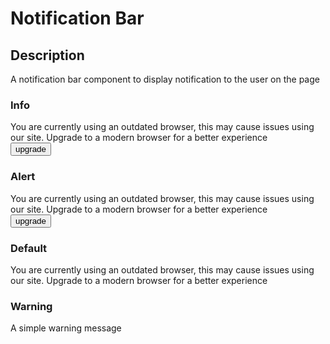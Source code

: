 

<Meta title="Components|Notification Bar" />

# Notification Bar

## Description

A notification bar component to display notification to the user on the page

### Info

<Preview>
  <Story name="info">
    <NotificationBar variant='info'>
      <div style={{display: 'flex', alignItems: 'center'}}>
        <StyledNotificationIcon />
        <span>
          You are currently using an outdated browser, this may cause issues using our site. Upgrade to a modern browser
          for a better experience
        </span>
      </div>
      <button type="button" style={{ backgroundColor: 'red' }}>
        <StyledUpgradeIcon />
        upgrade
      </button>
    </NotificationBar>
  </Story>
</Preview>

### Alert

<Preview>
  <Story name="alert">
    <NotificationBar variant='alert'>
      <div style={{display: 'flex', alignItems: 'center'}}>
        <StyledNotificationIcon />
        <span>
          You are currently using an outdated browser, this may cause issues using our site. Upgrade to a modern browser
          for a better experience
        </span>
      </div>
      <button type="button" style={{ backgroundColor: 'red' }}>
        <StyledUpgradeIcon />
        upgrade
      </button>
    </NotificationBar>
  </Story>
</Preview>

### Default

<Preview>
  <Story name="default">
    <NotificationBar>
      You are currently using an outdated browser, this may cause issues using our site. Upgrade to a modern browser for a better experience
    </NotificationBar>
  </Story>
</Preview>

### Warning

<Preview>
  <Story name="warning">
    <NotificationBar variant="warning">
      A simple warning message
    </NotificationBar>
  </Story>
</Preview>


